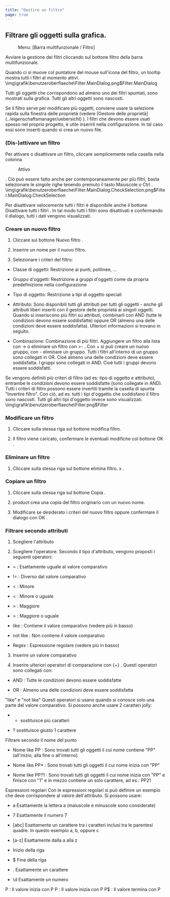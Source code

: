 ```yaml
---
title: "Gestire un filtro"
page: true
---
```

## Filtrare gli oggetti sulla grafica.
 <Menu> Menu: [Barra multifunzionale / Filtro] </Menu>  

Avviare la gestione dei filtri cliccando sul bottone filtro della barra multifunzionale.

<Success>
Quando ci si muove col puntatore del mouse sull&#39;icona del filtro, 
un tooltip mostra tutti i filtri al momento attivi.
</Success><Image>\img\grafik\benutzeroberflaeche\Filter.MainDialog.png$Filter.MainDialog</Image>

Tutti gli oggetti che corrispondono ad almeno uno dei filtri spuntati, sono mostrati sulla grafica. Tutti gli altri oggetti sono nascosti.

<Success>
Se il filtro serve per modificare pi&#249; oggetti, conviene usare la selezione rapida sulla finestra delle propriet&#224; (vedere [Gestore delle propriet&#224;](../eigenschaftsmanager/uebersicht)
).
</Success>


<Success>
I filtri che devono essere usati spesso nel proprio progetto, &#232; utile inserirli nella configurazione. In tal caso essi sono inseriti quando si crea un nuovo file.
</Success>


###  (Dis-)attivare un filtro
Per attivare o disattivare un filtro, cliccare semplicemente nella casella nella colonna  <Menu>Attivo</Menu> . Ci&#242; pu&#242; essere fatto anche per contemporaneamente per pi&#249; filtri, basta selezionare le singole righe tenendo premuto il tasto  <Border>Maiuscole</Border>  o  <Border>Ctrl</Border> .<Image>\img\grafik\benutzeroberflaeche\Filter.MainDialog.CheckSelection.png$Filter.MainDialog.CheckSelection</Image>

Per disattivare velocemente tutti i filtri &#232; disponibile anche il bottone  <Border>Disattivare tutti i filtri</Border> .
In tal modo tutti i filtri sono disattivati e confermando il dialogo, tutti i dati vengono visualizzati.

### Creare un nuovo filtro

1. Cliccare sul bottone <Border>Nuovo filtro</Border> .

2. Inserire un nome per il nuovo filtro.

3. Selezionare i criteri del filtro:

- <Bold> Classe di oggetti: </Bold>  Restrizione ai punti, polilinee, ...

- <Bold> Gruppo d&#39;oggetti: </Bold>  Restrizione a gruppi d&#39;oggetti come da propria predefinizione nella configurazione

- <Bold> Tipo di oggetto: </Bold>  Restrizione a tipi di oggetto speciali

- <Bold> Attributo: </Bold>  Sono disponibili tutti gli attributi per tutti gli oggetti - anche gli attributi liberi inseriti con il gestore delle propriet&#224; ai singoli oggetti. Quando si inseriscono pi&#249; filtri su attributi, combinarli con AND (tutte le condizioni devono essere soddisfatte) oppure OR (almeno una delle condizioni deve essere soddisfatta). Ulteriori informazioni si trovano in seguito.

- <Bold> Combinazione: </Bold>  Combinazione di pi&#249; filtri. Aggiungere un filtro alla lista con <Border>-&gt;</Border>  o eliminare un filtro con <Border>&gt;-</Border> . Con <Border>+</Border>  si pu&#242; creare un nuovo gruppo, con <Border>-</Border>  eliminare un gruppo. Tutti i filtri all&#39;interno di un gruppo sono collegati in OR. Cio&#233; almeno una delle condizioni deve essere soddisfatta. I gruppi sono collegati in AND. Cio&#232; tutti i gruppi devono essere soddisfatti.





<Success>
Se vengono definiti pi&#249; criteri di filtro (ad es: tipo di oggetto e attributo), entrambe le condizioni devono essere soddisfatte (sono collegate in AND).
</Success>

<Success>
Tutti i criteri di filtro possono essere invertiti tramite la casella di spunta &quot;Invertire filtro&quot;. Con ci&#242;, ad es. tutti i tipi d&#39;oggetto che soddisfano il filtro sono nascosti. Tutti gli altri tipi d&#39;oggetto invece sono visualizzati.
</Success><Image>\img\grafik\benutzeroberflaeche\Filter.png$Filter</Image>


### Modificare un filtro

1. Cliccare sulla stessa riga sul bottone modifica filtro.

2. Il filtro viene caricato, confermare le eventuali modifiche col bottone <Border>OK</Border> .




### Eliminare un filtro

1. Cliccare sulla stessa riga sul bottone elimina filtro. <Border>x</Border> .




### Copiare un filtro

1. Cliccare sulla stessa riga sul bottone <Border>Copia</Border> .

2. <Placeholder>product</Placeholder> crea una copia del filtro originario con un nuovo nome.

3. Modificare se desiderato i criteri del nuovo filtro oppure confermare il dialogo con <Border>OK</Border> .




### Filtrare secondo attributi

1. Scegliere l&#39;attributo

2. Scegliere l&#39;operatore. Secondo il tipo d&#39;attributo, vengono proposti i seguenti operatori:

- <Bold>  = </Bold> : 	Esattamente uguale al valore comparativo

- <Bold>  != </Bold> : 	Diverso dal valore comparativo

- <Bold> &lt; </Bold> : 	Minore

- <Bold> &lt; </Bold> : 	Minore o uguale

- <Bold> &gt; </Bold> : 	Maggiore

- <Bold> &gt; </Bold> : 	Maggiore o uguale

- <Bold> like </Bold> :		Contiene il valore comparativo (vedere pi&#249; in basso)

- <Bold> not like </Bold> : Non contiene il valore comparativo

- <Bold> Regex </Bold> : 	Espressione regolare (vedere pi&#249; in basso)



3. Inserire un valore comparativo

4. Inserire ulteriori operatori di comparazione con <Border>{+}</Border>  . Questi operatori sono collegati con:

- <Bold> AND </Bold> : 		Tutte le condizioni devono essere soddisfatte

- <Bold> OR </Bold> : 		Almeno una delle condizioni deve essere soddisfatta






 <Bold> &quot;like&quot; e &quot;not like&quot; </Bold> 
Questi operatori si usano quando si conosce solo una parte del valore comparativo. Si possono anche usare 2 caratteri jolly:

-  * sostituisce pi&#249; caratteri

-  ? sostituisce giusto 1 carattere



<Info>
 <Bold> Filtrare secondo il nome del punto </Bold> 

- <Border>Nome</Border> <Border>like</Border> <Border>PP</Border> : Sono trovati tutti gli oggetti il cui nome contiene &quot;PP&quot; (all&#39;inizio, alla fine o all&#39;interno)


- <Border>Nome</Border> <Border>like</Border> <Border>PP*</Border> : Sono trovati tutti gli oggetti il cui nome inizia con &quot;PP&quot;


- <Border>Nome</Border> <Border>like</Border> <Border>PP?1</Border> : Sono trovati tutti gli oggetti il cui nome inizia con &quot;PP&quot; e finisce con &quot;1&quot; e in mezzo contiene un solo carattere, ad es.: PP21




</Info>


 <Bold> Espressioni regolari </Bold> 
Con le espressioni regolari si pu&#242; definire un esempio che deve corrispondere al valore dell&#39;attributo. Si possono usare:

- <Bold> a </Bold>  			Esattamente la lettera a (maiuscole e minuscole sono considerate)

- <Bold> 7 </Bold>  			Esattamente il numero 7

- <Bold> [abc] </Bold>      Esattamente un carattere tra i caratteri inclusi tra le parentesi quadre. In questo esempio a, b, oppure c

- <Bold> [a-z] </Bold>       Esattamente dalla a alla z

- <Bold> </Bold>           Inizio della riga

- <Bold> $ </Bold>           Fine della riga

- <Bold> . </Bold>           Esattamente un carattere

- <Bold> \d </Bold>          Esattamente un numero




<Info>

 <Bold> P </Bold> : 	Il valore inizia con P
 <Bold> P </Bold> : 		Il valore inizia con P
 <Bold>   P$ </Bold> : 	Il valore termina con P      
</Info>



